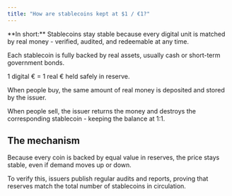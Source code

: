 ```yaml
---
title: "How are stablecoins kept at $1 / €1?"
---
```


<Info>
  **In short:** Stablecoins stay stable because every digital unit is matched by real money - verified, audited, and redeemable at any time.
</Info>

Each stablecoin is fully backed by real assets, usually cash or short-term government bonds.

1 digital € = 1 real € held safely in reserve.

When people buy, the same amount of real money is deposited and stored by the issuer.

When people sell, the issuer returns the money and destroys the corresponding stablecoin - keeping the balance at 1:1.

## The mechanism

Because every coin is backed by equal value in reserves, the price stays stable, even if demand moves up or down.

To verify this, issuers publish regular audits and reports, proving that reserves match the total number of stablecoins in circulation.
